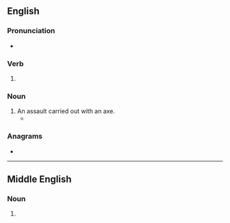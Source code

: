 ==English==

===Pronunciation===
* {{IPA|en|/ˈæksɪŋ/}}

===Verb===
{{head|en|verb form}}

# {{present participle of|en|axe|nocat=1}}

===Noun===
{{en-noun}}

# An assault carried out with an axe.
#* {{quote-book|en|year=2009|author=William Ian Miller|title=Bloodtaking and Peacemaking|passage=The sagas have more than their share of '''axings''' in the back, killings encompassed by treachery and trickery, narrated without accompanying moralizations.}}

===Anagrams===
* {{anagrams|en|a=aginx|Xiang}}

----

==Middle English==

===Noun===
{{head|enm|noun}}

# {{alt form|enm|askynge}}